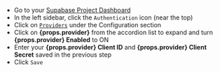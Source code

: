- Go to your [Supabase Project Dashboard](https://khuknasoft.com/dashboard)
- In the left sidebar, click the `Authentication` icon (near the top)
- Click on [`Providers`](https://khuknasoft.com/dashboard/project/_/auth/providers) under the Configuration section
- Click on **{props.provider}** from the accordion list to expand and turn **{props.provider} Enabled** to ON
- Enter your **{props.provider} Client ID** and **{props.provider} Client Secret** saved in the previous step
- Click `Save`
